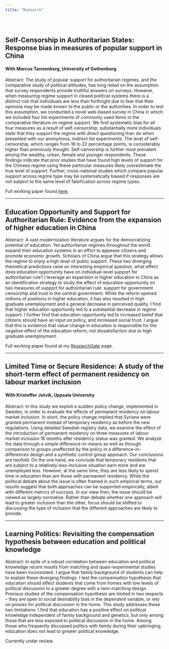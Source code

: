 ```yaml
---
title: "Research"
---
```

<br>

## Self-Censorship in Authoritarian States: Response bias in measures of popular support in China

#### With Marcus Tannenberg, University of Gothenburg

Abstract: The study of popular support for authoritarian regimes, and the comparative study of political
attitudes, has long relied on the assumption that survey respondents provide truthful answers on
surveys. However, when measuring regime support in closed political systems there is a distinct risk
that individuals are less than forthright due to fear that their opinions may be made known to the
public or the authorities. In order to test this assumption, we conducted a novel web-based survey
in China in which we included four list experiments of commonly used items in the comparative
literature on regime support. We find systematic bias for all four measures as a result of self-censorship;
substantially more individuals state that they support the regime with direct questioning
than do when presented with our anonymous, indirect list experiments. The level of self-censorship,
which ranges from 16 to 22 percentage points, is considerably higher than previously thought. Self-censorship
is further most prevalent among the wealthy, urban, female and younger respondents.
These findings indicate that prior studies that have found high levels of support for the Chinese
regime using these particular measures likely overestimate the true level of support. Further, cross-national
studies which compare popular support across regime type may be systematically biased if
responses are not subject to the same level of falsification across regime types.

Full working paper found <a href="https://www.v-dem.net/media/filer_public/2d/bc/2dbc44aa-5558-4972-9e01-f4ca144586a1/v-dem_working_paper_2018_66.pdf" target="_blank">here</a>.


---

## Education Opportunity and Support for Authoritarian Rule: Evidence from the expansion of higher education in China

Abstract: A vast modernization literature argues for the democratizing potential of education.  Yet authoritarian regimes throughout the world expand their education systems in an effort to appease citizens and promote economic growth.  Scholars of China argue that this strategy allows the regime to enjoy a high level of public support.  These two diverging theoretical predictions raise an interesting empirical question, what effect does education opportunity have on individual-level support for authoritarian rule?  I leverage an expansion in higher education in China as an identification strategy to study the effect of education opportunity on two measures of support for authoritarian rule: support for government censorship and trust in the central government.  While the reform opened  millions of positions in higher education, it has also resulted in high graduate unemployment and a general decrease in perceived quality.  I find that higher education opportunity led to a substantial decrease in regime support.  I further find that education opportunity led to increased belief that citizens should have an input on policy, and increased social trust.  I argue that this is evidence that value change in education is responsible for the negative effect of the education reform, not dissatisfaction due to high graduate unemployment.

Full working paper found at my <a href="https://www.researchgate.net/profile/Darrel_Robinson/contributions" target="_blank">ResearchGate</a> page.

---

## Limited Time or Secure Residence: A study of the short-term effect of permanent residency on labour market inclusion

#### With Kristoffer Jutvik, Uppsala University

Abstract: In this study we exploit a sudden policy change, implemented in Sweden, in order to evaluate the effects of permanent residency on labour market inclusion. In short, the policy change implied that Syrians were granted permanent instead of temporary residency as before the new regulations. Using detailed Swedish registry data, we examine the effect of the introduction of permanent residency on three measures of labour market inclusion 16 months after residency status was granted. We analyze the data through a simple difference-in-means as well as through comparison to groups unaffected by the policy in a difference-in-differences design and a synthetic control group approach. Our conclusions are twofold. On the one hand, we conclude that temporary residents that are subject to a relatively less-inclusive situation earn more and are unemployed less. However, at the same time, they are less likely to spend time in education than are those with permanent residency. While the political debate about the issue is often framed in such empirical terms, our results suggest that both approaches can be supported empirically, albeit with different metrics  of success.  In our view then, the issue should be viewed as largely normative.  Rather than debate whether one approach will lead to greater inclusion than the other, focus should be shifted to discussing the type of inclusion that the different approaches are likely to provide. 



---

## Learning Politics: Revisiting the compensation hypothesis between education and political knowledge

Abstract: In spite of a robust correlation between education and political knowledge recent results from matching and quasi-experimental studies have been inconsistent.  I argue that family background of students can help to explain these diverging findings.  I test the compensation hypothesis that education should affect students that come from homes with low levels of political discussion to a greater degree with a twin-matching design.  Previous studies of the compensation hypothesis are limited in two respects – they are open to social desirability bias in the dependent variable, or rely on proxies for political discussion in the home.  This study addresses these two limitations.  I find that education has a positive effect on political knowledge independent of family background and genetics, but only among those that are less exposed to political discussion in the home.  Among those who frequently discussed politics with family during their upbringing, education does not lead to greater political knowledge.  

Currently under review.
